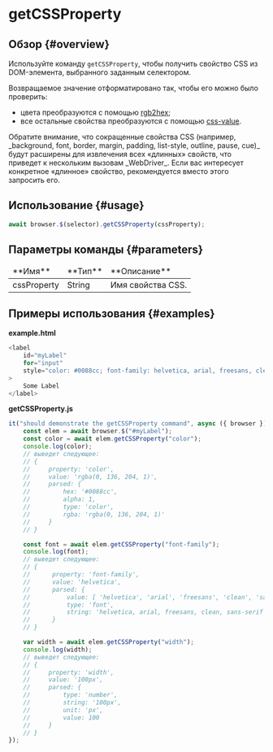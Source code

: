 
# getCSSProperty

## Обзор {#overview}

Используйте команду `getCSSProperty`, чтобы получить свойство CSS из DOM-элемента, выбранного заданным селектором.

Возвращаемое значение отформатировано так, чтобы его можно было проверить:

-   цвета преобразуются с помощью [rgb2hex][rgb-to-hex];
-   все остальные свойства преобразуются с помощью [css-value][css-value].

<Admonition type="warning">
    Обратите внимание, что сокращенные свойства CSS (например, _background, font, border, margin,
    padding, list-style, outline, pause, cue)_ будут расширены для извлечения всех «длинных»
    свойств, что приведет к нескольким вызовам _WebDriver_. Если вас интересует конкретное «длинное»
    свойство, рекомендуется вместо этого запросить его.
</Admonition>

## Использование {#usage}

```javascript
await browser.$(selector).getCSSProperty(cssProperty);
```

## Параметры команды {#parameters}

<table>
<thead>
<tr><td>**Имя**</td><td>**Тип**</td><td>**Описание**</td></tr>
</thead>
<tbody>
<tr><td>cssProperty</td><td>String</td><td>Имя свойства CSS.</td></tr>

</tbody>
</table>

## Примеры использования {#examples}

**example.html**

```javascript
<label
    id="myLabel"
    for="input"
    style="color: #0088cc; font-family: helvetica, arial, freesans, clean, sans-serif, width: 100px"
>
    Some Label
</label>
```

**getCSSProperty.js**

```javascript
it("should demonstrate the getCSSProperty command", async ({ browser }) => {
    const elem = await browser.$("#myLabel");
    const color = await elem.getCSSProperty("color");
    console.log(color);
    // выведет следующее:
    // {
    //     property: 'color',
    //     value: 'rgba(0, 136, 204, 1)',
    //     parsed: {
    //         hex: '#0088cc',
    //         alpha: 1,
    //         type: 'color',
    //         rgba: 'rgba(0, 136, 204, 1)'
    //     }
    // }

    const font = await elem.getCSSProperty("font-family");
    console.log(font);
    // выведет следующее:
    // {
    //      property: 'font-family',
    //      value: 'helvetica',
    //      parsed: {
    //          value: [ 'helvetica', 'arial', 'freesans', 'clean', 'sans-serif' ],
    //          type: 'font',
    //          string: 'helvetica, arial, freesans, clean, sans-serif'
    //      }
    // }

    var width = await elem.getCSSProperty("width");
    console.log(width);
    // выведет следующее:
    // {
    //     property: 'width',
    //     value: '100px',
    //     parsed: {
    //         type: 'number',
    //         string: '100px',
    //         unit: 'px',
    //         value: 100
    //     }
    // }
});
```

[rgb-to-hex]: https://github.com/christian-bromann/rgb2hex
[css-value]: https://github.com/reworkcss/css-value
